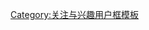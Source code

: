 {{Userbox-2
|border-c = #000000
|border-s = 1
|id1-c    = #FFFFFF
|id1-s    = 12
|id1-fc   = #000000
|id2-c    = #FFFFFF
|id2-s    = 12
|id2-fc   = #000000
|info-c   = #FFE5B4
|info-s   = 10
|info-fc  = #000000
|id1      = 小<br/>公司
|id2      = 小<br/>人物
|info     = 该用户是[[公司|小公司]][[员工|小人物]]。
|usercategory=是小公司小人物的维基人
}}
<noinclude>
[[Category:关注与兴趣用户框模板]]
</noinclude>
